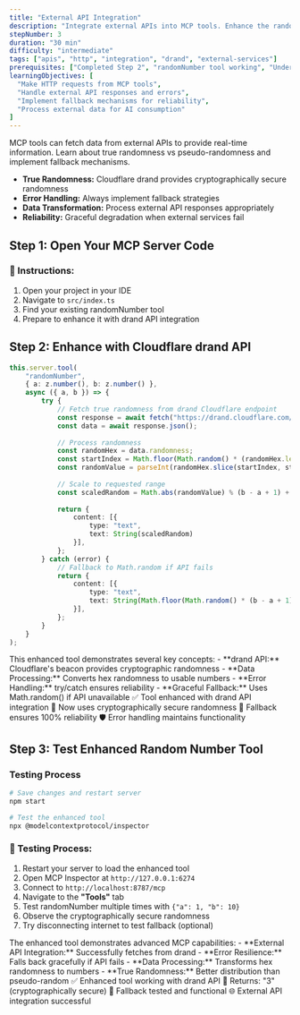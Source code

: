 ```yaml
---
title: "External API Integration"
description: "Integrate external APIs into MCP tools. Enhance the random number tool with Cloudflare's drand beacon for true randomness."
stepNumber: 3
duration: "30 min"
difficulty: "intermediate"
tags: ["apis", "http", "integration", "drand", "external-services"]
prerequisites: ["Completed Step 2", "randomNumber tool working", "Understanding of HTTP requests"]
learningObjectives: [
  "Make HTTP requests from MCP tools",
  "Handle external API responses and errors",
  "Implement fallback mechanisms for reliability",
  "Process external data for AI consumption"
]
---
```



<Callout type="globe" title="External API Integration">

MCP tools can fetch data from external APIs to provide real-time information. Learn about true randomness vs pseudo-randomness and implement fallback mechanisms.

- **True Randomness:** Cloudflare drand provides cryptographically secure randomness
- **Error Handling:** Always implement fallback strategies
- **Data Transformation:** Process external API responses appropriately
- **Reliability:** Graceful degradation when external services fail

</Callout>

## Step 1: Open Your MCP Server Code

<StepObjective 
  what="Enhanced random number tool that integrates Cloudflare's drand API for cryptographically secure randomness."
  why="External API integration enables MCP tools to access real-time data and services beyond static responses."
/>

### 📝 Instructions:
1. Open your project in your IDE
2. Navigate to `src/index.ts`
3. Find your existing randomNumber tool
4. Prepare to enhance it with drand API integration

## Step 2: Enhance with Cloudflare drand API

<StepObjective 
  what="An enhanced random number tool that uses Cloudflare's drand API for cryptographically secure randomness with graceful fallback."
  why="Demonstrates external API integration, error handling, and the difference between true and pseudo-randomness."
/>

```typescript
this.server.tool(
    "randomNumber",
    { a: z.number(), b: z.number() },
    async ({ a, b }) => {
        try {
            // Fetch true randomness from drand Cloudflare endpoint
            const response = await fetch("https://drand.cloudflare.com/public/latest");
            const data = await response.json();
            
            // Process randomness
            const randomHex = data.randomness;
            const startIndex = Math.floor(Math.random() * (randomHex.length - 8));
            const randomValue = parseInt(randomHex.slice(startIndex, startIndex + 8), 16);
            
            // Scale to requested range
            const scaledRandom = Math.abs(randomValue) % (b - a + 1) + a;
            
            return {
                content: [{
                    type: "text",
                    text: String(scaledRandom)
                }],
            };
        } catch (error) {
            // Fallback to Math.random if API fails
            return {
                content: [{
                    type: "text",
                    text: String(Math.floor(Math.random() * (b - a + 1)) + a)
                }],
            };
        }
    }
);
```

<Callout type="globe" title="Understanding External API Integration">
This enhanced tool demonstrates several key concepts:
- **drand API:** Cloudflare's beacon provides cryptographic randomness
- **Data Processing:** Converts hex randomness to usable numbers
- **Error Handling:** try/catch ensures reliability
- **Graceful Fallback:** Uses Math.random() if API unavailable
</Callout>

<CodeBlock language="text" title="Enhanced Result">
✅ Tool enhanced with drand API integration
🎲 Now uses cryptographically secure randomness
🔄 Fallback ensures 100% reliability
🛡️ Error handling maintains functionality
</CodeBlock>

## Step 3: Test Enhanced Random Number Tool

<StepObjective 
  what="A comprehensive test of the enhanced tool to verify external API integration and fallback mechanisms work correctly."
  why="Testing external API integrations ensures your tools are reliable and handle network failures gracefully."
/>

### Testing Process

```bash
# Save changes and restart server
npm start

# Test the enhanced tool
npx @modelcontextprotocol/inspector
```

### 🧪 Testing Process:
1. Restart your server to load the enhanced tool
2. Open MCP Inspector at `http://127.0.0.1:6274`
3. Connect to `http://localhost:8787/mcp`
4. Navigate to the **"Tools"** tab
5. Test randomNumber multiple times with `{"a": 1, "b": 10}`
6. Observe the cryptographically secure randomness
7. Try disconnecting internet to test fallback (optional)

<Callout type="important" title="What You Should Observe">
The enhanced tool demonstrates advanced MCP capabilities:
- **External API Integration:** Successfully fetches from drand
- **Error Resilience:** Falls back gracefully if API fails
- **Data Processing:** Transforms hex randomness to numbers
- **True Randomness:** Better distribution than pseudo-random
</Callout>

<CodeBlock language="text" title="Enhanced Testing Complete">
✅ Enhanced tool working with drand API
🎲 Returns: "3" (cryptographically secure)
🔄 Fallback tested and functional
🌐 External API integration successful
</CodeBlock>
